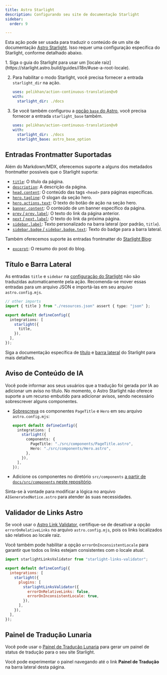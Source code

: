 ```yaml
---
title: Astro Starlight
description: Configurando seu site de documentação Starlight
sidebar:
  order: 9

---
```



Esta ação pode ser usada para traduzir o conteúdo de um site de documentação [Astro Starlight](https://starlight.astro.build/). Isso requer uma configuração específica do Starlight, conforme detalhado abaixo.

<Steps>
  1. Siga o guia do Starlight para usar um [locale raiz](https://starlight.astro.build/guides/i18n/#use-a-root-locale).

  2. Para habilitar o modo Starlight, você precisa fornecer a entrada `starlight_dir` na ação.

     ```yaml title=".github/workflows/ct.yml" "starlight_dir: ./docs"
     uses: pelikhan/action-continuous-translation@v0
     with:
       starlight_dir: ./docs
     ```

  3. Se você também configurou a [opção `base` do Astro](https://docs.astro.build/en/reference/configuration-reference/#base),
     você precisa fornecer a entrada `starlight_base` também.

     ```yaml title=".github/workflows/ct.yml" "starlight_base: astro_base_option"
     uses: pelikhan/action-continuous-translation@v0
     with:
       starlight_dir: ./docs
       starlight_base: astro_base_option
     ```
</Steps>

## Entradas Frontmatter Suportadas

Além do Markdown/MDX, oferecemos suporte a alguns dos metadados frontmatter possíveis que o Starlight suporta:

* [`title`](https://starlight.astro.build/reference/frontmatter/#title-required): O título da página.
* [`description`](https://starlight.astro.build/reference/frontmatter/#description): A descrição da página.
* [`head.content`](https://starlight.astro.build/reference/frontmatter/#head): O conteúdo das tags `<head>` para páginas específicas.
* [`hero.tagline`](https://starlight.astro.build/reference/frontmatter/#hero): O slogan da seção hero.
* [`hero.actions.text`](https://starlight.astro.build/reference/frontmatter/#hero): O texto do botão de ação na seção hero.
* [`banner.content`](https://starlight.astro.build/reference/frontmatter/#banner): O conteúdo de um banner específico da página.
* [`prev` / `prev.label`](https://starlight.astro.build/reference/frontmatter/#prev): O texto do link da página anterior.
* [`next` / `next.label`](https://starlight.astro.build/reference/frontmatter/#next): O texto do link da próxima página.
* [`sidebar.label`](https://starlight.astro.build/reference/frontmatter/#sidebar): Texto personalizado na barra lateral (por padrão, `title`).
* [`sidebar.badge` / `sidebar.badge.text`](https://starlight.astro.build/reference/frontmatter/#badge): Texto do badge para a barra lateral.

Também oferecemos suporte às entradas frontmatter do [Starlight Blog](https://starlight-blog-docs.vercel.app/):

* [`excerpt`](https://starlight-blog-docs.vercel.app/guides/frontmatter/#excerpt): O resumo do post do blog.

## Título e Barra Lateral

As entradas `title` e `sidebar` na [configuração do Starlight](https://starlight.astro.build/reference/configuration/) não são traduzidas automaticamente pela ação.
Recomenda-se mover essas entradas para um arquivo JSON e importá-las em seu arquivo `astro.config.mjs`.

```ts title="astro.config.mjs" {2} /title(?=,)/
// other imports
import { title } from "./resources.json" assert { type: "json" };

export default defineConfig({
  integrations: [
    starlight({
      title,
    }),
  ],
});
```

Siga a documentação específica de [título](https://starlight.astro.build/guides/i18n/#translate-the-site-title) e [barra lateral](https://starlight.astro.build/guides/sidebar/) do Starlight para mais detalhes.

## Aviso de Conteúdo de IA

Você pode informar aos seus usuários que a tradução foi gerada por IA ao adicionar um aviso no título. No momento, o Astro Starlight não oferece suporte a um recurso embutido para adicionar avisos, sendo necessário sobrescrever alguns componentes.

* [Sobrescreva](https://starlight.astro.build/guides/overriding-components/#how-to-override) os componentes `PageTitle` e `Hero` em seu arquivo `astro.config.mjs`:

  ```ts title="astro.config.mjs"
  export default defineConfig({
    integrations: [
      starlight({
        components: {
          PageTitle: "./src/components/PageTitle.astro",
          Hero: "./src/components/Hero.astro",
        },
      }),
    ],
  });
  ```

* Adicione os componentes no diretório `src/components` [a partir de `docs/src/components` neste repositório](https://github.com/pelikhan/action-continuous-translation/tree/main/docs/src/components).

Sinta-se à vontade para modificar a lógica no arquivo `AIGeneratedNotice.astro` para atender às suas necessidades.

## Validador de Links Astro

Se você usar o [Astro Link Validator](https://github.com/HiDeoo/starlight-links-validator), certifique-se de desativar a opção `errorOnRelativeLinks` no arquivo `astro.config.mjs`, pois os links localizados são relativos ao locale raiz.

Você também pode habilitar a opção `errorOnInconsistentLocale` para garantir que todos os links estejam consistentes com o locale atual.

```js title="astro.config.mjs" "errorOnRelativeLinks: false"
import starlightLinksValidator from "starlight-links-validator";

export default defineConfig({
  integrations: [
    starlight({
      plugins: [
        starlightLinksValidator({
          errorOnRelativeLinks: false,
          errorOnInconsistentLocale: true,
        }),
      ],
    }),
  ],
});
```

## Painel de Tradução Lunaria

Você pode usar o [Painel de Tradução Lunaria](https://lunaria.dev/integrations/starlight/) para gerar
um painel de status de tradução para o seu site Starlight.

Você pode experimentar o painel navegando até o link **Painel de Tradução** na barra lateral desta página.
